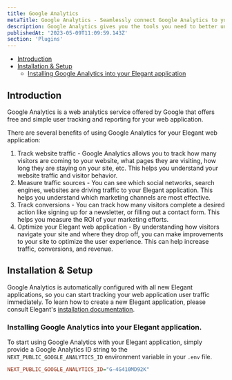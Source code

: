 ```yaml
---
title: Google Analytics
metaTitle: Google Analytics - Seamlessly connect Google Analytics to your Elegant application.
description: Google Analytics gives you the tools you need to better understand your website users.
publishedAt: '2023-05-09T11:09:59.143Z'
section: 'Plugins'
---
```


- [Introduction](#introduction)
- [Installation & Setup](#installation_and_setup)
    - [Installing Google Analytics into your Elegant application](#google_analytics_install_into_elegant)


<a name="introduction"></a>

## Introduction

Google Analytics is a web analytics service offered by Google that offers free and simple user tracking and reporting for your web application.

There are several benefits of using Google Analytics for your Elegant web application: 
1. Track website traffic - Google Analytics allows you to track how many visitors are coming to your website, what pages they are visiting, how long they are staying on your site, etc. This helps you understand your website traffic and visitor behavior. 
2. Measure traffic sources - You can see which social networks, search engines, websites are driving traffic to your Elegant application. This helps you understand which marketing channels are most effective. 
3. Track conversions - You can track how many visitors complete a desired action like signing up for a newsletter, or filling out a contact form. This helps you measure the ROI of your marketing efforts. 
4. Optimize your Elegant web application - By understanding how visitors navigate your site and where they drop off, you can make improvements to your site to optimize the user experience. This can help increase traffic, conversions, and revenue. 

<a name="installation_and_setup"></a>

## Installation & Setup

Google Analytics is automatically configured with all new Elegant applications, so you can start tracking your web application user traffic immediately. 
To learn how to create a new Elegant application, please consult Elegant's [installation documentation](/docs/installation).

<a name="google_analytics_install_into_elegant"></a>

### Installing Google Analytics into your Elegant application.

To start using Google Analytics with your Elegant application, simply provide a Google Analytics ID string to the `NEXT_PUBLIC_GOOGLE_ANALYTICS_ID` environment variable in your `.env` file.

```ini
NEXT_PUBLIC_GOOGLE_ANALYTICS_ID="G-4G410MD92K"
```